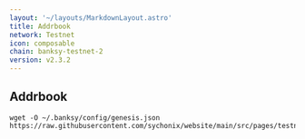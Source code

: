```yaml
---
layout: '~/layouts/MarkdownLayout.astro'
title: Addrbook
network: Testnet
icon: composable
chain: banksy-testnet-2
version: v2.3.2
---
```

## Addrbook

```
wget -O ~/.banksy/config/genesis.json https://raw.githubusercontent.com/sychonix/website/main/src/pages/testnet/composable/addrbook.json
```
